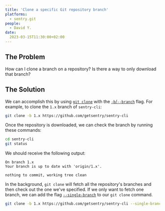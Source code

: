 ```yaml
---
title: 'Clone a specific Git repository branch'
platforms: 
  - sentry.git
people: 
  - David Y.
date: 
  2023-03-15T11:30:00+02:00
---
```


## The Problem

How can I clone a branch on a repository? Is there a way to only download that branch?

## The Solution

We can accomplish this by using [`git clone`](https://git-scm.com/docs/git-clone) with the [`-b`/`--branch`](https://git-scm.com/docs/git-clone#Documentation/git-clone.txt--bltnamegt) flag. For example, to clone the `1.x` branch of `sentry-cli`:

```sh
git clone -b 1.x https://github.com/getsentry/sentry-cli
```

Once the repository is downloaded, we can check the branch by running these commands:

```sh
cd sentry-cli
git status
```

We should receive the following output:

```
On branch 1.x
Your branch is up to date with 'origin/1.x'.

nothing to commit, working tree clean
```

In the background, `git clone` will fetch all the repository's branches and then check out the one we've specified. If we only want to fetch one branch, we can add the flag [`--single-branch`](https://git-scm.com/docs/git-clone#Documentation/git-clone.txt---no-single-branch) to our `git clone` command.

```sh
git clone -b 1.x https://github.com/getsentry/sentry-cli --single-branch
```
